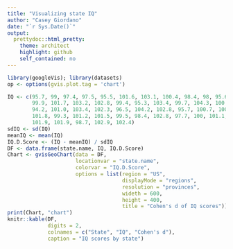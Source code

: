 ```yaml
---
title: "Visualizing state IQ"
author: "Casey Giordano"
date: "`r Sys.Date()`"
output:
  prettydoc::html_pretty:
    theme: architect
    highlight: github
    self_contained: no
---
```


```r
library(googleVis); library(datasets)
op <- options(gvis.plot.tag = 'chart')

IQ <- c(95.7, 99, 97.4, 97.5, 95.5, 101.6, 103.1, 100.4, 98.4, 98, 95.6, 101.4, 
        99.9, 101.7, 103.2, 102.8, 99.4, 95.3, 103.4, 99.7, 104.3, 100.5, 103.7, 
        94.2, 101.0, 103.4, 102.3, 96.5, 104.2, 102.8, 95.7, 100.7, 100.2, 103.8, 
        101.8, 99.3, 101.2, 101.5, 99.5, 98.4, 102.8, 97.7, 100, 101.1, 103.8, 
        101.9, 101.9, 98.7, 102.9, 102.4)
sdIQ <- sd(IQ)
meanIQ <- mean(IQ)
IQ.D.Score <- (IQ - meanIQ) / sdIQ
DF <- data.frame(state.name, IQ, IQ.D.Score)
Chart <- gvisGeoChart(data = DF,
                      locationvar = "state.name",
                      colorvar = "IQ.D.Score",
                      options = list(region = "US",
                                     displayMode = "regions",
                                     resolution = "provinces",
                                     wideth = 600, 
                                     height = 400,
                                     title = "Cohen's d of IQ scores"))
print(Chart, "chart")
knitr::kable(DF, 
             digits = 2, 
             colnames = c("State", "IQ", "Cohen's d"), 
             caption = "IQ scores by state")
```

